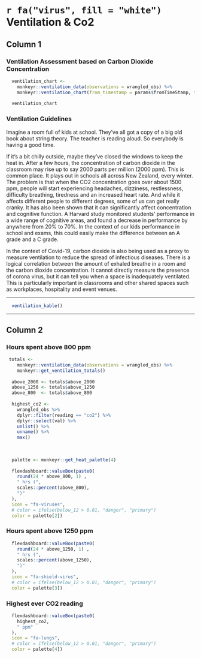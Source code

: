 # `r fa("virus", fill = "white")`  Ventilation & Co2

## Column 1

### Ventilation Assessment based on Carbon Dioxide Concentration

```r
  ventilation_chart <- 
    monkeyr::ventilation_data(observations = wrangled_obs) %>%
    monkeyr::ventilation_chart(from_timestamp = params$fromTimeStamp, to_timestamp = params$toTimeStamp)
  
  ventilation_chart
```


### Ventilation Guidelines

Imagine a room full of kids at school. They've all got a copy of a big old book about string theory. The teacher is reading aloud. So everybody is having a good time. 

If it's a bit chilly outside, maybe they've closed the windows to keep the heat in. After a few hours, the concentration of carbon dioxide in the classroom may rise up to say 2000 parts per million (2000 ppm). This is common place. It plays out in schools all across New Zealand, every winter. The problem is that when the CO2 concentration goes over about 1500 ppm, people will start experiencing headaches, dizziness, restlessness, difficulty breathing, tiredness and an increased heart rate. And while it affects different people to different degrees, some of us can get really cranky. It has also been shown that it can significantly affect concentration and cognitive function. A Harvard study monitored students' performance in a wide range of cognitive areas, and found a decrease in performance by anywhere from 20% to 70%. In the context of our kids performance in school and exams, this could easily make the difference between an A grade and a C grade.  

In the context of Covid-19, carbon dioxide is also being used as a proxy to measure ventilation to reduce the spread of infectious diseases. There is a logical correlation between the amount of exhaled breathe in a room and the carbon dioxide concentration. It cannot directly measure the presence of corona virus, but it can tell you when a space is inadequately ventilated. This is particularly important in classrooms and other shared spaces such as workplaces, hospitality and event venues.

----------

```r
  ventilation_kable()
```

----------

## Column 2

### Hours spent above 800 ppm

```r

 totals <-
    monkeyr::ventilation_data(observations = wrangled_obs) %>%
    monkeyr::get_ventilation_totals()
  
  above_2000 <- totals$above_2000
  above_1250 <- totals$above_1250
  above_800  <- totals$above_800
  
  highest_co2 <- 
    wrangled_obs %>%
    dplyr::filter(reading == "co2") %>%
    dplyr::select(val) %>%
    unlist() %>%
    unname() %>%
    max()
    
    
  
  palette <- monkeyr::get_heat_palette(4)
  
  flexdashboard::valueBox(paste0(
    round(24 * above_800, 1) ,
    " hrs (",
    scales::percent(above_800),
    ")"
  ),
  icon = "fa-viruses",
  # color = ifelse(below_12 > 0.01, "danger", "primary")
  color = palette[2])
```

### Hours spent above 1250 ppm

```r
  flexdashboard::valueBox(paste0(
    round(24 * above_1250, 1) ,
    " hrs (",
    scales::percent(above_1250),
    ")"
  ),
  icon = "fa-shield-virus",
  # color = ifelse(below_12 > 0.01, "danger", "primary")
  color = palette[3])
```

### Highest ever CO2 reading

```r
  flexdashboard::valueBox(paste0(
    highest_co2,
    " ppm"
  ),
  icon = "fa-lungs",
  # color = ifelse(below_12 > 0.01, "danger", "primary")
  color = palette[4])
```

